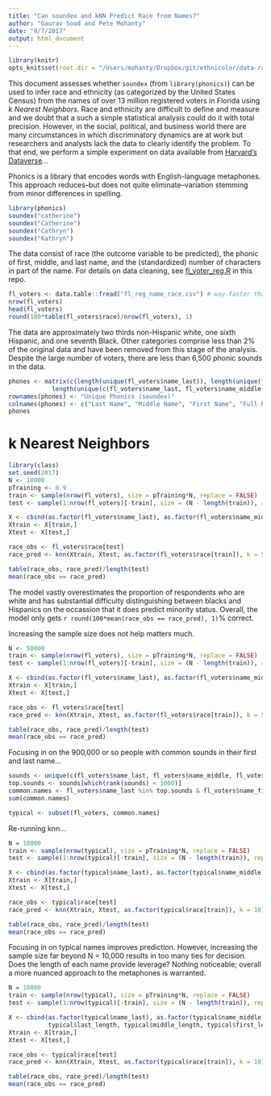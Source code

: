 ```yaml
---
title: "Can soundex and kNN Predict Race from Names?"
author: "Gaurav Sood and Pete Mohanty"
date: "9/7/2017"
output: html_document
---
```


```r
library(knitr)
opts_knit$set(root.dir = "/Users/mohanty/Dropbox/git/ethnicolor/data-raw/fl_voter_reg/20170207_VoterDetail")

```


This document assesses whether `soundex` (from `library(phonics)`) can be used to infer race and ethnicity (as categorized by the United States Census) from the names of over 13 million registered voters in Florida using *k Nearest Neighbors*. Race and ethnicity are difficult to define and measure and we doubt that a such a simple statistical analysis could do it with total precision. However, in the social, political, and business world there are many circumstances in which discriminatory dynamics are at work but researchers and analysts lack the data to clearly identify the problem. To that end, we perform a simple experiment on data available from [Harvard's Dataverse](https://dataverse.harvard.edu/dataset.xhtml?persistentId=doi:10.7910/DVN/UBIG3F)...

Phonics is a library that encodes words with English-language metaphones. This approach reduces--but does not quite eliminate--variation stemming from minor differences in spelling.

```r
library(phonics)
soundex("catherine")
soundex("Catherine")
soundex("Cathryn")
soundex("Kathryn")

```

The data consist of race (the outcome variable to be predicted), the phonic of first, middle, and last name, and the (standardized) number of characters in part of the name. For details on data cleaning, see [fl_voter_reg.R](https://github.com/soodoku/ethnicolor/blob/master/data-raw/fl_voter_reg/fl_voter_reg.R) in this repo.


```r
fl_voters <- data.table::fread("fl_reg_name_race.csv") # way faster than read.csv at this size
nrow(fl_voters)
head(fl_voters)
round(100*table(fl_voters$race)/nrow(fl_voters), 1)
```
The data are approximately two thirds non-Hispanic white, one sixth Hispanic, and one seventh Black. Other categories comprise less than 2\% of the original data and have been removed from this stage of the analysis. Despite the large number of voters, there are less than 6,500 phonic sounds in the data.


```r

phones <- matrix(c(length(unique(fl_voters$name_last)), length(unique(fl_voters$name_middle)), length(unique(fl_voters$name_first)),
            length(unique(c(fl_voters$name_last, fl_voters$name_middle, fl_voters$name_first)))), nrow = 1)
rownames(phones) <- "Unique Phonics (soundex)"
colnames(phones) <- c("Last Name", "Middle Name", "First Name", "Full Name")
phones
```


# k Nearest Neighbors

```r
library(class)
set.seed(2017)
N <- 10000
pTraining <- 0.9
train <- sample(nrow(fl_voters), size = pTraining*N, replace = FALSE)
test <- sample(1:nrow(fl_voters)[-train], size = (N - length(train)), replace = FALSE)

X <- cbind(as.factor(fl_voters$name_last), as.factor(fl_voters$name_middle), as.factor(fl_voters$name_first))
Xtrain <- X[train,]
Xtest <- X[test,]

race_obs <- fl_voters$race[test]
race_pred <- knn(Xtrain, Xtest, as.factor(fl_voters$race[train]), k = 5)

table(race_obs, race_pred)/length(test)
mean(race_obs == race_pred)

```

The model vastly overestimates the proportion of respondents who are white and has substantial difficulty distinguishing between blacks and Hispanics on the occassion that it does predict minority status. Overall, the model only gets `r round(100*mean(race_obs == race_pred), 1)`\% correct. 

Increasing the sample size does not help matters much.

```r
N <- 50000
train <- sample(nrow(fl_voters), size = pTraining*N, replace = FALSE)
test <- sample(1:nrow(fl_voters)[-train], size = (N - length(train)), replace = FALSE)

X <- cbind(as.factor(fl_voters$name_last), as.factor(fl_voters$name_middle), as.factor(fl_voters$name_first))
Xtrain <- X[train,]
Xtest <- X[test,]

race_obs <- fl_voters$race[test]
race_pred <- knn(Xtrain, Xtest, as.factor(fl_voters$race[train]), k = 5)

table(race_obs, race_pred)/length(test)
mean(race_obs == race_pred)

```
Focusing in on the 900,000 or so people with common sounds in their first and last name...

```r

sounds <- unique(c(fl_voters$name_last, fl_voters$name_middle, fl_voters$name_first))
top.sounds <- sounds[which(rank(sounds) < 1000)]
common.names <- fl_voters$name_last %in% top.sounds & fl_voters$name_first %in% top.sounds
sum(common.names)

typical <- subset(fl_voters, common.names)
```
Re-running knn...

```r
N = 10000
train <- sample(nrow(typical), size = pTraining*N, replace = FALSE)
test <- sample(1:nrow(typical)[-train], size = (N - length(train)), replace = FALSE)

X <- cbind(as.factor(typical$name_last), as.factor(typical$name_middle), as.factor(typical$name_first))
Xtrain <- X[train,]
Xtest <- X[test,]

race_obs <- typical$race[test]
race_pred <- knn(Xtrain, Xtest, as.factor(typical$race[train]), k = 10)

table(race_obs, race_pred)/length(test)
mean(race_obs == race_pred)

```
Focusing in on typical names improves prediction. However, increasing the sample size far beyond N = 10,000 results in too many ties for decision. Does the length of each name provide leverage? Nothing noticeable; overall a more nuanced approach to the metaphones is warranted.

```r
N = 10000
train <- sample(nrow(typical), size = pTraining*N, replace = FALSE)
test <- sample(1:nrow(typical)[-train], size = (N - length(train)), replace = FALSE)

X <- cbind(as.factor(typical$name_last), as.factor(typical$name_middle), as.factor(typical$name_first),
           typical$last_length, typical$middle_length, typical$first_length)
Xtrain <- X[train,]
Xtest <- X[test,]

race_obs <- typical$race[test]
race_pred <- knn(Xtrain, Xtest, as.factor(typical$race[train]), k = 10)

table(race_obs, race_pred)/length(test)
mean(race_obs == race_pred)

```

